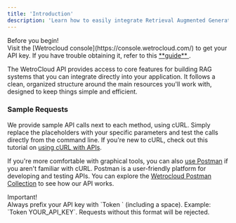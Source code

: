 ```yaml
---
title: 'Introduction'
description: 'Learn how to easily integrate Retrieval Augmented Generation (RAG) into your applications.'
---
```


<Note>
Before you begin!<br />
Visit the [Wetrocloud console](https://console.wetrocloud.com/) to get your API key. If you have trouble obtaining it, refer to this <a href="./development"> **guide** </a>. 
</Note>

The WetroCloud API provides access to core features for building RAG systems that you can integrate directly into your application. It follows a clean, organized structure around the main resources you'll work with, designed to keep things simple and efficient.

### Sample Requests
We provide sample API calls next to each method, using cURL. Simply replace the placeholders with your specific parameters and test the calls directly from the command line. If you're new to cURL, check out this tutorial on [using cURL with APIs](https://www.baeldung.com/curl-rest).

If you're more comfortable with graphical tools, you can also [use Postman](https://www.postman.com/downloads/) if you aren't familiar with cURL. Postman is a user-friendly platform for developing and testing APIs. You can explore the [Wetrocloud Postman Collection](https://www.wetrocloud.com) to see how our API works.

<Warning>
  Important! <br />Always prefix your API key with `Token ` (including a space). Example: `Token YOUR_API_KEY`. Requests without this format will be rejected.
</Warning>



